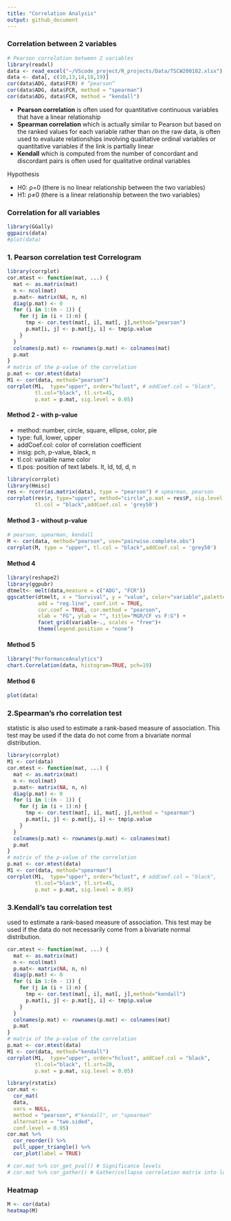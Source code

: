 ---
title: "Correlation Analysis"
output: github_document
---

###  Correlation between 2 variables
```{r}
# Pearson correlation between 2 variables
library(readxl)
data <- read_excel("~/VScode_project/R_projects/Data/TSCW200102.xlsx")
data <- data[, c(10,13,14,18,19)]
cor(data$ADG, data$FCR) # “pearson”
cor(data$ADG, data$FCR, method = "spearman")
cor(data$ADG, data$FCR, method = "kendall")
```
- **Pearson correlation** is often used for quantitative continuous variables that have a linear relationship
- **Spearman correlation** which is actually similar to Pearson but based on the ranked values for each variable rather than on the raw data, is often used to evaluate relationships involving qualitative ordinal variables or quantitative variables if the link is partially linear
- **Kendall** which is computed from the number of concordant and discordant pairs is often used for qualitative ordinal variables

Hypothesis

- H0: ρ=0 (there is no linear relationship between the two variables)
- H1: ρ≠0 (there is a linear relationship between the two variables)

### Correlation for all variables
```{r}
library(GGally)
ggpairs(data)
#plot(data)
```


### 1. Pearson correlation test Correlogram
```{r fig.height=6, fig.width=6}
library(corrplot)
cor.mtest <- function(mat, ...) {
  mat <- as.matrix(mat)
  n <- ncol(mat)
  p.mat<- matrix(NA, n, n)
  diag(p.mat) <- 0
  for (i in 1:(n - 1)) {
    for (j in (i + 1):n) {
      tmp <- cor.test(mat[, i], mat[, j],method="pearson")
      p.mat[i, j] <- p.mat[j, i] <- tmp$p.value
    }
  }
  colnames(p.mat) <- rownames(p.mat) <- colnames(mat)
  p.mat
}
# matrix of the p-value of the correlation
p.mat <- cor.mtest(data)
M1 <- cor(data, method="pearson")
corrplot(M1,  type="upper", order="hclust", # addCoef.col = "black",
         tl.col="black", tl.srt=45, 
         p.mat = p.mat, sig.level = 0.05)
```

#### Method 2 - with p-value
- method: number, circle, square, ellipse, color, pie
- type: full, lower, upper
- addCoef.col: color of correlation coefficient
- insig: pch, p-value, black, n
- tl.col: variable name color
- tl.pos: position of text labels. lt, ld, td, d, n

```{r}
library(corrplot)
library(Hmisc)
res <- rcorr(as.matrix(data), type = "pearson") # spearman, pearson
corrplot(res$r, type="upper", method="circle",p.mat = res$P, sig.level = 0.05,
         tl.col = "black",addCoef.col = 'grey50')
```

#### Method 3 - without p-value
```{r}
# pearson, spearman, kendall
M <- cor(data, method="pearson", use="pairwise.complete.obs")
corrplot(M, type = "upper", tl.col = "black",addCoef.col = 'grey50')
```

#### Method 4
```{r echo=FALSE, fig.height=4, fig.width=4, message=FALSE, warning=FALSE, paged.print=FALSE}
library(reshape2)
library(ggpubr)
dtmelt<- melt(data,measure = c("ADG", "FCR"))
ggscatter(dtmelt, x = "Survival", y = "value", color="variable",palette = c("#FC4E07", "palegreen4","#E7B800") ,
          add = "reg.line", conf.int = TRUE, 
          cor.coef = TRUE, cor.method = "pearson",
          xlab = "FG", ylab = "", title="MGR/CF vs F:G") + 
          facet_grid(variable~., scales = "free")+  
          theme(legend.position = "none")
```

#### Method 5
```{r fig.height=4, fig.width=4, message=FALSE, warning=FALSE, paged.print=FALSE}
library("PerformanceAnalytics")
chart.Correlation(data, histogram=TRUE, pch=19)
```

#### Method 6
```{r fig.height=4, fig.width=4, message=FALSE, warning=FALSE, paged.print=FALSE}
plot(data)
```

### 2.Spearman’s rho correlation test
statistic is also used to estimate a rank-based measure of association. This test may be used if the data do not come from a bivariate normal distribution.
```{r fig.height=6, fig.width=6, warning=FALSE}
library(corrplot)
M1 <- cor(data)
cor.mtest <- function(mat, ...) {
  mat <- as.matrix(mat)
  n <- ncol(mat)
  p.mat<- matrix(NA, n, n)
  diag(p.mat) <- 0
  for (i in 1:(n - 1)) {
    for (j in (i + 1):n) {
      tmp <- cor.test(mat[, i], mat[, j],method = "spearman")
      p.mat[i, j] <- p.mat[j, i] <- tmp$p.value
    }
  }
  colnames(p.mat) <- rownames(p.mat) <- colnames(mat)
  p.mat
}
# matrix of the p-value of the correlation
p.mat <- cor.mtest(data)
M1 <- cor(data, method="spearman")
corrplot(M1,  type="upper", order="hclust", # addCoef.col = "black",
         tl.col="black", tl.srt=45, 
         p.mat = p.mat, sig.level = 0.05)
```

### 3.Kendall's tau correlation test
used to estimate a rank-based measure of association. This test may be used if the data do not necessarily come from a bivariate normal distribution.
```{r fig.height=6, fig.width=6}
cor.mtest <- function(mat, ...) {
  mat <- as.matrix(mat)
  n <- ncol(mat)
  p.mat<- matrix(NA, n, n)
  diag(p.mat) <- 0
  for (i in 1:(n - 1)) {
    for (j in (i + 1):n) {
      tmp <- cor.test(mat[, i], mat[, j],method="kendall")
      p.mat[i, j] <- p.mat[j, i] <- tmp$p.value
    }
  }
  colnames(p.mat) <- rownames(p.mat) <- colnames(mat)
  p.mat
}
# matrix of the p-value of the correlation
p.mat <- cor.mtest(data)
M1 <- cor(data, method="kendall")
corrplot(M1,  type="upper", order="hclust", addCoef.col = "black", 
         tl.col="black", tl.srt=20, 
         p.mat = p.mat, sig.level = 0.05)
```

```{r fig.height=6, fig.width=6, message=FALSE, warning=FALSE}
library(rstatix)
cor.mat <- 
  cor_mat(
  data,
  vars = NULL,
  method = "pearson", #"kendall", or "spearman"
  alternative = "two.sided",
  conf.level = 0.95)
cor.mat %>%
  cor_reorder() %>%
  pull_upper_triangle() %>%
  cor_plot(label = TRUE)

# cor.mat %>% cor_get_pval() # Significance levels 
# cor.mat %>% cor_gather() # Gather/collapse correlation matrix into long format
```

### Heatmap
```{r}
M <- cor(data)
heatmap(M)
```


